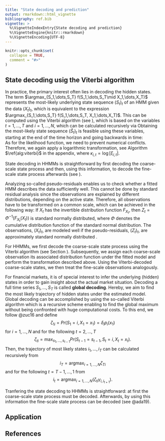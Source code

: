 ```yaml
---
title: "State decoding and prediction"
output: rmarkdown::html_vignette
bibliography: ref.bib
vignette: >
  %\VignetteIndexEntry{State decoding and prediction}
  %\VignetteEngine{knitr::rmarkdown}
  %\VignetteEncoding{UTF-8}
---
```


<!-- 
Assignee: Rouven (theory part), Lennart (application part)
Purpose: definition of Viterbi algorithm, application in fHMM
--> 

```r
knitr::opts_chunk$set(
  collapse = TRUE,
  comment = "#>"
)
```

## State decoding usig the Viterbi algorithm

In practice, the primary interest often lies in decoding the hidden states. The term $\argmax_{S_1,\dots,S_T} f(S_1,\dots,S_T\mid X_1,\dots,X_T)$ represents the most-likely underlying state sequence $(S_t)_t$ of an HMM given the data $(X_t)_t$, which is equivalent to the expression $\argmax_{S_1,\dots,S_T} f(S_1,\dots,S_T, X_1,\dots,X_T)$. This can be computed using the Viterbi algorithm (see \citealp{zuc16}), which is based on the variables
\begin{align*}
\xi_{i,t} &= \max_{S_1,\dots,S_{t-1}} f(S_1,\dots,S_{t-1},S_t=i,X_1,\dots,X_t),
\end{align*}
$t=1,\dots,T$ and $i=1,\dots,N$, which can be calculated recursively via
\begin{align*}
\xi_{i,1} = \delta_i f^{(i)}(X_1) \quad \text{and} \quad \xi_{i,t} = \max_j \left(  \xi_{j,t-1}\gamma_{ji}  \right)f^{(i)}(X_t).
\end{align*}
Obtaining the most-likely state sequence $(\hat{S}_t)_t$ is feasible using these variables, starting at the end of the time horizon and going backwards in time:  
\begin{align*}
\hat{S}_T = \argmax_i \xi_{i,T}  \quad \text{and} \quad \hat{S}_t = \argmax_i \xi_{i,t}\gamma_{i\hat{S}_{t+1}},~t=T-1,\dots,1.
\end{align*}
As for the likelihood function, we need to prevent numerical conflicts. Therefore, we again apply a logarithmic transformation, see Algorithm $\ref{alg:viterbi}$ in the appendix, where $\kappa_{i,t}=\log [ \xi_{i,t} ]$. 

State decoding in HHMMs is straightforward by first decoding the coarse-scale state process and then, using this information, to decode the fine-scale state process afterwards (see \citealp{ada19}).

\subsection{Model checking} 
Analyzing so-called pseudo-residuals enables us to check whether a fitted HMM describes the data sufficiently well. This cannot be done by standard residual analysis since the observations are explained by different distributions, depending on the active state. Therefore, all observations have to be transformed on a common scale, which can be achieved in the following way: If $X_t$ has the invertible distribution function $F_{X_t}$, then $Z_t=\Phi^{-1}(F_{X_t} (X_t))$ is standard normally distributed, where $\Phi$ denotes the cumulative distribution function of the standard normal distribution. The observations, $(X_t)_t$, are modeled well if the pseudo-residuals, $(Z_t)_t$, are approximately standard normally distributed \citep{zuc16}. 

For HHMMs, we first decode the coarse-scale state process using the Viterbi algorithm (see Section \ref{sec2:3}). Subsequently, we assign each coarse-scale observation its associated distribution function under the fitted model and perform the transformation described above. Using the Viterbi-decoded coarse-scale states, we then treat the fine-scale observations analogously.

For financial markets, it is of special interest to infer the underlying (hidden) states in order to gain insight about the actual market situation. Decoding a full time series $S_1, \ldots, S_T$ is called $\textbf{global decoding}$. Hereby, we aim to find the most likely trajectory of hidden states under the estimated model. 
Global decoding can be accomplished by using the so-called Viterbi algorithm which is a recursive scheme enabling to find the global maximum without being confronted with huge computational costs. To this end, we follow @zuc16 and define
$$\zeta_{1i} = Pr(S_1 = i, X_1 = x_1) = \delta_i p_i(x_1)$$ 
for $i = 1, \ldots, N$ and for the following $t = 2, \ldots, T$
$$\zeta_{ti} = \operatorname*{max}_{s_1, \ldots, s_{t-1}} Pr(S_{t-1} = s_{t-1}, S_t = i, X_t = x_t).$$ 
Then, the trajectory of most likely states $i_1, \ldots, i_T$ can be calculated recursively from
$$i_T = \operatorname*{argmax}_{i = 1, \ldots, N} \zeta_{Ti}$$ and for the following $t = T-1, \ldots, 1$ from
$$i_t = \operatorname*{argmax}_{i = 1, \ldots, N} (\zeta_{ti} \gamma_{i, i_{t+1}}).$$

Tranfering the state decoding to HHMMs is straightforward: at first the coarse-scale state process must be decoded. Afterwards, by using this information the fine-scale state process can be decoded (see @ada19).




## Application

## References

